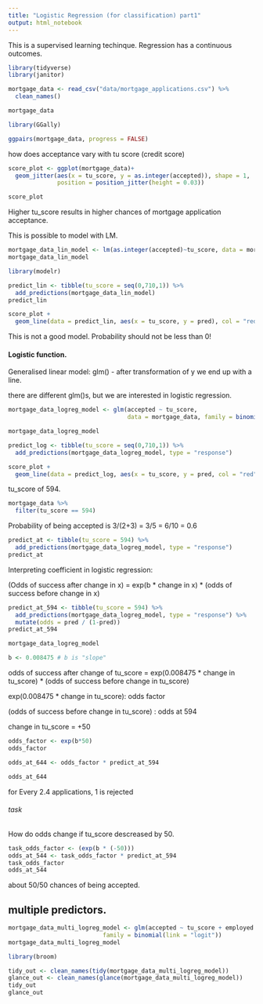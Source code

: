 ```yaml
---
title: "Logistic Regression (for classification) part1"
output: html_notebook
---
```


This is a supervised learning techinque.
Regression has a continuous outcomes.

```r
library(tidyverse)
library(janitor)
```
```r
mortgage_data <- read_csv("data/mortgage_applications.csv") %>%
  clean_names()

mortgage_data
```
```r
library(GGally)
```
```r
ggpairs(mortgage_data, progress = FALSE)
```

how does acceptance vary with tu score (credit score)

```r
score_plot <- ggplot(mortgage_data)+
  geom_jitter(aes(x = tu_score, y = as.integer(accepted)), shape = 1, 
              position = position_jitter(height = 0.03))

score_plot
```

Higher tu_score results in higher chances of mortgage application acceptance. 

This is possible to model with LM.
```r
mortgage_data_lin_model <- lm(as.integer(accepted)~tu_score, data = mortgage_data)
mortgage_data_lin_model
```

```r
library(modelr)
```
```r
predict_lin <- tibble(tu_score = seq(0,710,1)) %>%
  add_predictions(mortgage_data_lin_model)
predict_lin
```

```r
score_plot +
  geom_line(data = predict_lin, aes(x = tu_score, y = pred), col = "red")
```

This is not a good model. Probability should not be less than 0!


#### Logistic function.

Generalised linear model: glm() - after transformation of y we end up with a line.

there are different glm()s, but we are interested in logistic regression.

```r
mortgage_data_logreg_model <- glm(accepted ~ tu_score, 
                                  data = mortgage_data, family = binomial(link = "logit"))

mortgage_data_logreg_model
```

```r
predict_log <- tibble(tu_score = seq(0,710,1)) %>%
  add_predictions(mortgage_data_logreg_model, type = "response")

score_plot +
  geom_line(data = predict_log, aes(x = tu_score, y = pred, col = "red"))
```

tu_score of 594.

```r
mortgage_data %>%
  filter(tu_score == 594)
```

Probability of being accepted is 3/(2+3) = 3/5 = 6/10 = 0.6

```r
predict_at <- tibble(tu_score = 594) %>%
  add_predictions(mortgage_data_logreg_model, type = "response")
predict_at
```

Interpreting coefficient in logistic regression: 

(Odds of success after change in x) = exp(b * change in x) * (odds of success before change in x)

```r
predict_at_594 <- tibble(tu_score = 594) %>%
  add_predictions(mortgage_data_logreg_model, type = "response") %>%
  mutate(odds = pred / (1-pred))
predict_at_594
```

```r
mortgage_data_logreg_model
```

```r
b <- 0.008475 # b is "slope"
```

odds of success after change of tu_score = exp(0.008475 * change in tu_score) * (odds of success before change in tu_score)

exp(0.008475 * change in tu_score): odds factor

(odds of success before change in tu_score) : odds at 594

change in tu_score = +50

```r
odds_factor <- exp(b*50)
odds_factor
```

```r
odds_at_644 <- odds_factor * predict_at_594

odds_at_644
```
 for Every 2.4 applications, 1 is rejected
 
###### task

How do odds change if tu_score descreased by 50.

```r
task_odds_factor <- (exp(b * (-50)))
odds_at_544 <- task_odds_factor * predict_at_594
task_odds_factor
odds_at_544
```

about 50/50 chances of being accepted.


## multiple predictors.

```r
mortgage_data_multi_logreg_model <- glm(accepted ~ tu_score + employed + age, data = mortgage_data,
                           family = binomial(link = "logit"))
mortgage_data_multi_logreg_model
```

```r
library(broom)
```
```r
tidy_out <- clean_names(tidy(mortgage_data_multi_logreg_model))
glance_out <- clean_names(glance(mortgage_data_multi_logreg_model))
tidy_out
glance_out
```









